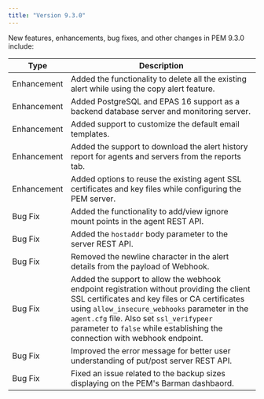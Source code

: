 ```yaml
---
title: "Version 9.3.0"
---
```


New features, enhancements, bug fixes, and other changes in PEM 9.3.0 include:

| Type        | Description                                                                                      |
| ----------- | -------------------------------------------------------------------------------------------------|
| Enhancement | Added the functionality to delete all the existing alert while using the copy alert feature.     |
| Enhancement | Added PostgreSQL and EPAS 16 support as a backend database server and monitoring server.         |
| Enhancement | Added support to customize the default email templates.                                          |
| Enhancement | Added the support to download the alert history report for agents and servers from the reports tab. |
| Enhancement | Added options to reuse the existing agent SSL certificates and key files while configuring the PEM server. |
| Bug Fix     | Added the functionality to add/view ignore mount points in the agent REST API.                  |
| Bug Fix     | Added the `hostaddr` body parameter to the server REST API.                                     |
| Bug Fix     | Removed the newline character in the alert details from the payload of Webhook.                 |
| Bug Fix     | Added the support to allow the webhook endpoint registration without providing the client SSL certificates and key files or CA certificates using `allow_insecure_webhooks` parameter in the `agent.cfg` file. Also set `ssl_verifypeer` parameter to `false` while establishing the connection with webhook endpoint. |
| Bug Fix     | Improved the error message for better user understanding of put/post server REST API.          |
| Bug Fix     | Fixed an issue related to the backup sizes displaying on the PEM's Barman dashbaord.           |